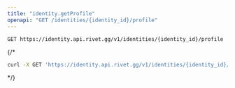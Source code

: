 ```yaml
---
title: "identity.getProfile"
openapi: "GET /identities/{identity_id}/profile"
---
```


```
GET https://identity.api.rivet.gg/v1/identities/{identity_id}/profile
```


{/*<RequestExample>
```bash curl
curl -X GET 'https://identity.api.rivet.gg/v1/identities/{identity_id}/profile'
```
</RequestExample>*/}
